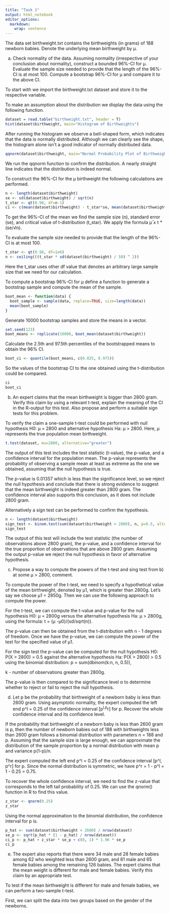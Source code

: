 ```yaml
---
title: "Task 1"
output: html_notebook
editor_options: 
  markdown: 
    wrap: sentence
---
```


The data set birthweight.txt contains the birthweights (in grams) of 188 newborn babies.
Denote the underlying mean birthweight by μ.

a)  Check normality of the data. Assuming normality (irrespective of your conclusion about normality), construct a bounded 96%-CI for μ. Evaluate the sample size needed to provide that the length of the 96%-CI is at most 100. Compute a bootstrap 96%-CI for μ and compare it to the above CI.

To start with we import the birthweight.txt dataset and store it to the respective variable.

To make an assumption about the distribution we display the data using the following function.

```r
dataset = read.table("birthweight.txt", header = T)
hist(dataset$birthweight, main="Histogram of Birthweights")
```

After running the histogram we observe a bell-shaped form, which indicates that the data is normally distributed.
Although we can clearly see the shape, the histogram alone isn't a good indicator of normally distributed data.

```r
qqnorm(dataset$birthweight, main="Normal Probability Plot of Birthweights")
```

We run the qqnorm function to confirm the distribution.
A nearly straight line indicates that the distribution is indeed normal.

To construct the 96%-CI for the μ birthweight the following calculations are performed.

```r
n <- length(dataset$birthweight)
se <- sd(dataset$birthweight) / sqrt(n)
t_star <- qt(0.98, df=n-1)
ci <- c(mean(dataset$birthweight) - t_star*se, mean(dataset$birthweight) + t_star*se)
```

To get the 96%-CI of the mean we find the sample size (n), standard error (se), and critical value of t-distribution (t_star).
We apply the formula μ̄ ± t \* (se/√n).

To evaluate the sample size needed to provide that the length of the 96%-CI is at most 100.

```r
t_star <- qt(0.98, df=1e6)
n <- ceiling(((t_star * sd(dataset$birthweight) / 50) ^ 2))
```

Here the t_star uses other df value that denotes an arbitrary large sample size that we need for our calculation.

To compute a bootstrap 96%-CI for μ define a function to generate a bootstrap sample and compute the mean of the sample.

```r
boot_mean <- function(data) {
  boot_sample <- sample(data, replace=TRUE, size=length(data))
  mean(boot_sample)
}
```

Generate 10000 bootstrap samples and store the means in a vector.

```r
set.seed(123)
boot_means <- replicate(10000, boot_mean(dataset$birthweight))
```

Calculate the 2.5th and 97.5th percentiles of the bootstrapped means to obtain the 96% CI.

```r
boot_ci <- quantile(boot_means, c(0.025, 0.975))
```

So the values of the bootstrap CI to the one obtained using the t-distribution could be compared.

```r
ci
boot_ci
```

b)  An expert claims that the mean birthweight is bigger than 2800 gram. Verify this claim by using a relevant t-test, explain the meaning of the CI in the R-output for this test. Also propose and perform a suitable sign tests for this problem.

To verify the claim a one-sample t-test could be performed with null hypothesis H0: μ = 2800 and alternative hypothesis Ha: μ \> 2800.
Here, μ represents the true population mean birthweight.

```r
t.test(dataset, mu=2800, alternative="greater")
```

The output of this test includes the test statistic (t-value), the p-value, and a confidence interval for the population mean.
The p-value represents the probability of observing a sample mean at least as extreme as the one we obtained, assuming that the null hypothesis is true.

The p-value is 0.01357 which is less than the significance level, so we reject the null hypothesis and conclude that there is strong evidence to suggest that the mean birthweight is indeed greater than 2800 gram.
The confidence interval also supports this conclusion, as it does not include 2800 gram.

Alternatively a sign test can be performed to confirm the hypothesis.

```r
n <- length(dataset$birthweight)
sign_test <- binom.test(sum(dataset$birthweight > 2800), n, p=0.5, alternative="greater")
sign_test
```

The output of this test will include the test statistic (the number of observations above 2800 gram), the p-value, and a confidence interval for the true proportion of observations that are above 2800 gram.
Assuming the output p-value we reject the null hypothesis in favor of alternative hypothesis.

c)  Propose a way to compute the powers of the t-test and sing test from b) at some μ \> 2800, comment.

To compute the power of the t-test, we need to specify a hypothetical value of the mean birthweight, denoted by μ1, which is greater than 2800g.
Let's say we choose μ1 = 2850g.
Then we can use the following approach to compute the power.

For the t-test, we can compute the t-value and p-value for the null hypothesis H0: μ = 2800g versus the alternative hypothesis Ha: μ \> 2800g, using the formula: t = (μ -μ0)/(sd/sqrt(n)).

The p-value can then be obtained from the t-distribution with n - 1 degrees of freedom.
Once we have the p-value, we can compute the power of the test for the specified value of μ1.

For the sign test the p-value can be computed for the null hypothesis H0: P(X \> 2800) = 0.5 against the alternative hypothesis Ha: P(X \> 2800) \> 0.5 using the binomial distribution: p = sum(dbinom(k:n, n, 0.5)),

k - number of observations greater than 2800g.

The p-value is then compared to the significance level α to determine whether to reject or fail to reject the null hypothesis.

d)  Let p be the probability that birthweight of a newborn baby is less than 2600 gram. Using asymptotic normality, the expert computed the left end p\^l = 0.25 of the confidence interval [p^l,p^r] for p. Recover the whole confidence interval and its confidence level.

If the probability that birthweight of a newborn baby is less than 2600 gram is p, then the number of newborn babies out of 188 with birthweights less than 2600 gram follows a binomial distribution with parameters n = 188 and p.
Assuming that the sample size is large enough, we can approximate the distribution of the sample proportion by a normal distribution with mean p and variance p(1-p)/n.

The expert computed the left end p\^l = 0.25 of the confidence interval [p\^l, p\^r] for p.
Since the normal distribution is symmetric, we have p\^r = 1 - p\^l = 1 - 0.25 = 0.75.

To recover the whole confidence interval, we need to find the z-value that corresponds to the left tail probability of 0.25.
We can use the qnorm() function in R to find this value.

```r
z_star <- qnorm(0.25)
z_star
```

Using the normal approximation to the binomial distribution, the confidence interval for p is.

```r
p_hat <- sum(dataset$birthweight < 2600) / nrow(dataset)
se_p <- sqrt(p_hat * (1 - p_hat) / nrow(dataset))
ci_p <- p_hat + z_star * se_p + c(0, 1) * 1.96 * se_p
ci_p
```

e)  The expert also reports that there were 34 male and 28 female babies among 62 who weighted less than 2600 gram, and 61 male and 65 female babies among the remaining 126 babies. The expert claims that the mean weight is different for male and female babies. Verify this claim by an appropriate test.

To test if the mean birthweight is different for male and female babies, we can perform a two-sample t-test.

First, we can split the data into two groups based on the gender of the newborns.
